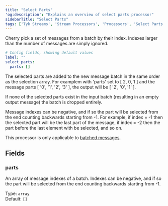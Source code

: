 ```yaml
---
title: "Select Parts"
'og:description': "Explains an overview of select parts processor"
sidebarTitle: "Select Parts"
tags: ['Tyk Streams', 'Stream Processors', 'Processors', 'Select Parts']
---
```


Cherry pick a set of messages from a batch by their index. Indexes larger than the number of messages are simply ignored.

```yml
# Config fields, showing default values
label: ""
select_parts:
  parts: []
```

The selected parts are added to the new message batch in the same order as the selection array. For examplem with 'parts' set to [ 2, 0, 1 ] and the message parts [ '0', '1', '2', '3' ], the output will be [ '2', '0', '1' ].

If none of the selected parts exist in the input batch (resulting in an empty output message) the batch is dropped entirely.

Message indexes can be negative, and if so the part will be selected from the end counting backwards starting from -1. For example, if index = -1 then the selected part will be the last part of the message, if index = -2 then the part before the last element with be selected, and so on.

This processor is only applicable to [batched messages](/5.5/product-stack/tyk-streaming/configuration/common-configuration/batching).

## Fields

### parts

An array of message indexes of a batch. Indexes can be negative, and if so the part will be selected from the end counting backwards starting from -1.


Type: `array`  
Default: `[]`  


